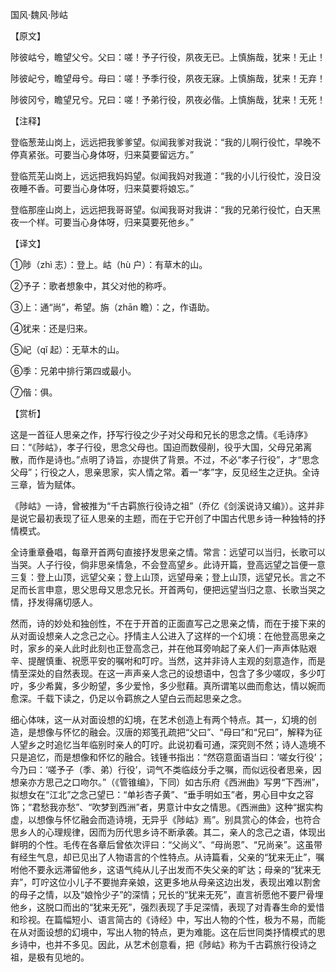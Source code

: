 

国风·魏风·陟岵

【原文】

陟彼岵兮，瞻望父兮。父曰：嗟！予子行役，夙夜无已。上慎旃哉，犹来！无止！

陟彼屺兮，瞻望母兮。母曰：嗟！予季行役，夙夜无寐。上慎旃哉，犹来！无弃！

陟彼冈兮，瞻望兄兮。兄曰：嗟！予弟行役，夙夜必偕。上慎旃哉，犹来！无死！

【注释】

登临葱茏山岗上，远远把我爹爹望。似闻我爹对我说：“我的儿啊行役忙，早晚不停真紧张。可要当心身体呀，归来莫要留远方。”

登临荒芜山岗上，远远把我妈妈望。似闻我妈对我道：“我的小儿行役忙，没日没夜睡不香。可要当心身体呀，归来莫要将娘忘。”

登临那座山岗上，远远把我哥哥望。似闻我哥对我讲：“我的兄弟行役忙，白天黑夜一个样。可要当心身体呀，归来莫要死他乡。”

【译文】

①陟（zhì 志）：登上。岵（hù 户）：有草木的山。

②予子：歌者想象中，其父对他的称呼。

③上：通“尚”，希望。旃（zhān 瞻）：之，作语助。

④犹来：还是归来。

⑤屺（qǐ 起）：无草木的山。

⑥季：兄弟中排行第四或最小。

⑦偕：俱。

【赏析】

这是一首征人思亲之作，抒写行役之少子对父母和兄长的思念之情。《毛诗序》曰：“《陟岵》，孝子行役，思念父母也。国迫而数侵削，役乎大国，父母兄弟离散，而作是诗也。”点明了诗旨，亦提供了背景。不过，不必“孝子行役”，才“思念父母”；行役之人，思亲思家，实人情之常。着一“孝”字，反见经生之迂执。全诗三章，皆为赋体。

《陟岵》一诗，曾被推为“千古羁旅行役诗之祖”（乔亿《剑溪说诗又编》）。这并非是说它最初表现了征人思亲的主题，而在于它开创了中国古代思乡诗一种独特的抒情模式。

全诗重章叠唱，每章开首两句直接抒发思亲之情。常言：远望可以当归，长歌可以当哭。人子行役，倘非思亲情急，不会登高望乡。此诗开篇，登高远望之旨便一意三复：登上山顶，远望父亲；登上山顶，远望母亲；登上山顶，远望兄长。言之不足而长言申意，思父思母又思念兄长。开首两句，便把远望当归之意、长歌当哭之情，抒发得痛切感人。

然而，诗的妙处和独创性，不在于开首的正面直写己之思亲之情，而在于接下来的从对面设想亲人之念己之心。抒情主人公进入了这样的一个幻境：在他登高思亲之时，家乡的亲人此时此刻也正登高念己，并在他耳旁响起了亲人们一声声体贴艰辛、提醒慎重、祝愿平安的嘱咐和叮咛。当然，这并非诗人主观的刻意造作，而是情至深处的自然表现。在这一声声亲人念己的设想语中，包含了多少嗟叹，多少叮咛，多少希冀，多少盼望，多少爱怜，多少慰藉。真所谓笔以曲而愈达，情以婉而愈深。千载下读之，仍足以令羁旅之人望白云而起思亲之念。

细心体味，这一从对面设想的幻境，在艺术创造上有两个特点。其一，幻境的创造，是想像与怀忆的融会。汉唐的郑笺孔疏把“父曰”、“母曰”和“兄曰”，解释为征人望乡之时追忆当年临别时亲人的叮咛。此说初看可通，深究则不然；诗人造境不只是追忆，而是想像和怀忆的融合。钱锺书指出：“然窃意面语当曰：‘嗟女行役’；今乃曰：‘嗟予子（季、弟）行役’，词气不类临歧分手之嘱，而似远役者思亲，因想亲亦方思己之口吻尔。”（《管锥编》，下同）如古乐府《西洲曲》写男“下西洲”，拟想女在“江北”之念己望已：“单衫杏子黄”、“垂手明如玉”者，男心目中女之容饰；“君愁我亦愁”、“吹梦到西洲”者，男意计中女之情思。《西洲曲》这种“据实构虚，以想像与怀忆融会而造诗境，无异乎《陟岵》焉”。别具赏心的体会，也符合思乡人的心理规律，因而为历代思乡诗不断承袭。其二，亲人的念己之语，体现出鲜明的个性。毛传在各章后曾依次评曰：“父尚义”、“母尚恩”、“兄尚亲”。这虽带有经生气息，却已见出了人物语言的个性特点。从诗篇看，父亲的“犹来无止”，嘱咐他不要永远滞留他乡，这语气纯从儿子出发而不失父亲的旷达；母亲的“犹来无弃”，叮咛这位小儿子不要抛弃亲娘，这更多地从母亲这边出发，表现出难以割舍的母子之情，以及“娘怜少子”的深情；兄长的“犹来无死”，直言祈愿他不要尸骨埋他乡，这脱口而出的“犹来无死”，强烈表现了手足深情，表现了对青春生命的爱惜和珍视。在篇幅短小、语言简古的《诗经》中，写出人物的个性，极为不易，而能在从对面设想的幻境中，写出人物的特点，更为难能。这在后世同类抒情模式的思乡诗中，也并不多见。因此，从艺术创意看，把《陟岵》称为千古羁旅行役诗之祖，是极有见地的。


